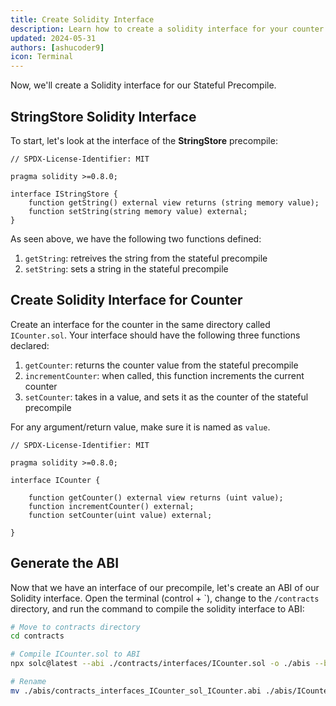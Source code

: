 ```yaml
---
title: Create Solidity Interface
description: Learn how to create a solidity interface for your counter precompile.
updated: 2024-05-31
authors: [ashucoder9]
icon: Terminal
---
```


Now, we'll create a Solidity interface for our Stateful Precompile.

## StringStore Solidity Interface

To start, let's look at the interface of the **StringStore** precompile:

```solidity title="contracts/contracts/interfaces/IStringStore.sol"
// SPDX-License-Identifier: MIT

pragma solidity >=0.8.0;

interface IStringStore {
    function getString() external view returns (string memory value);
    function setString(string memory value) external;
}
```

As seen above, we have the following two functions defined:

1. `getString`: retreives the string from the stateful precompile
2. `setString`: sets a string in the stateful precompile

## Create Solidity Interface for Counter

Create an interface for the counter in the same directory called `ICounter.sol`. Your interface should have the following three functions declared:

1. `getCounter`: returns the counter value from the stateful precompile
2. `incrementCounter`: when called, this function increments the current counter
3. `setCounter`: takes in a value, and sets it as the counter of the stateful precompile

For any argument/return value, make sure it is named as `value`.

<Accordions>
<Accordion title="Solution">

```solidity
// SPDX-License-Identifier: MIT

pragma solidity >=0.8.0;

interface ICounter {

    function getCounter() external view returns (uint value);
    function incrementCounter() external;
    function setCounter(uint value) external;

}
```

</Accordion>
</Accordions>

## Generate the ABI

Now that we have an interface of our precompile, let's create an ABI of our Solidity interface. Open the terminal (control + \`), change to the `/contracts` directory, and run the command to compile the solidity interface to ABI:

```bash
# Move to contracts directory
cd contracts

# Compile ICounter.sol to ABI
npx solc@latest --abi ./contracts/interfaces/ICounter.sol -o ./abis --base-path . --include-path ./node_modules

# Rename 
mv ./abis/contracts_interfaces_ICounter_sol_ICounter.abi ./abis/ICounter.abi
```
